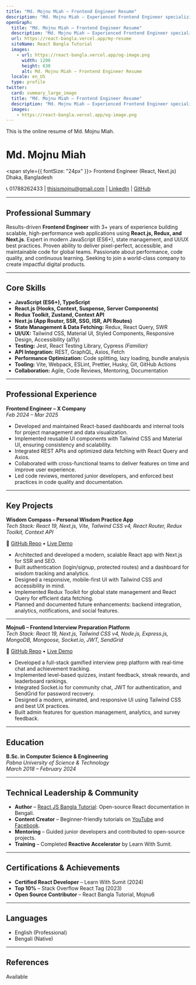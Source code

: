 ```yaml
---
title: "Md. Mojnu Miah – Frontend Engineer Resume"
description: "Md. Mojnu Miah – Experienced Frontend Engineer specializing in React, Redux, and Next.js. Building scalable, high-performance web applications for global companies."
openGraph:
  title: "Md. Mojnu Miah – Frontend Engineer Resume"
  description: "Md. Mojnu Miah – Experienced Frontend Engineer specializing in React, Redux, and Next.js. Building scalable, high-performance web applications for global companies."
  url: https://react-bangla.vercel.app/my-resume
  siteName: React Bangla Tutorial
  images:
    - url: https://react-bangla.vercel.app/og-image.png
      width: 1200
      height: 630
      alt: Md. Mojnu Miah – Frontend Engineer Resume
  locale: en_US
  type: profile
twitter:
  card: summary_large_image
  title: "Md. Mojnu Miah – Frontend Engineer Resume"
  description: "Md. Mojnu Miah – Experienced Frontend Engineer specializing in React, Redux, and Next.js. Building scalable, high-performance web applications for global companies."
  images:
    - https://react-bangla.vercel.app/og-image.png
---
```


<Pitfall>This is the online resume of Md. Mojnu Miah.</Pitfall>

# **Md. Mojnu Miah**

<span style={{ fontSize: "24px" }}>
  Frontend Engineer (React, Next.js) <br />
  <span>Dhaka, Bangladesh</span>
</span>

📞 01788262433 | [thisismojnu@gmail.com](mailto:thisismojnu@gmail.com) | [LinkedIn](https://linkedin.com/in/mojnu0/) | [GitHub](https://github.com/codedbyMojnu)

---

## **Professional Summary**

Results-driven **Frontend Engineer** with 3+ years of experience building scalable, high-performance web applications using **React.js, Redux, and Next.js**. Expert in modern JavaScript (ES6+), state management, and UI/UX best practices. Proven ability to deliver pixel-perfect, accessible, and maintainable code for global teams. Passionate about performance, code quality, and continuous learning. Seeking to join a world-class company to create impactful digital products.

---

## **Core Skills**

- **JavaScript (ES6+), TypeScript**
- **React.js (Hooks, Context, Suspense, Server Components)**
- **Redux Toolkit, Zustand, Context API**
- **Next.js (App Router, SSR, SSG, ISR, API Routes)**
- **State Management & Data Fetching:** Redux, React Query, SWR
- **UI/UX:** Tailwind CSS, Material UI, Styled Components, Responsive Design, Accessibility (a11y)
- **Testing:** Jest, React Testing Library, Cypress _(Familiar)_
- **API Integration:** REST, GraphQL, Axios, Fetch
- **Performance Optimization:** Code splitting, lazy loading, bundle analysis
- **Tooling:** Vite, Webpack, ESLint, Prettier, Husky, Git, GitHub Actions
- **Collaboration:** Agile, Code Reviews, Mentoring, Documentation

---

## **Professional Experience**

**Frontend Engineer – X Company**  
_Feb 2024 – Mar 2025_

- Developed and maintained React-based dashboards and internal tools for project management and data visualization.
- Implemented reusable UI components with Tailwind CSS and Material UI, ensuring consistency and scalability.
- Integrated REST APIs and optimized data fetching with React Query and Axios.
- Collaborated with cross-functional teams to deliver features on time and improve user experience.
- Led code reviews, mentored junior developers, and enforced best practices in code quality and documentation.

---

## **Key Projects**

**Wisdom Compass – Personal Wisdom Practice App**  
_Tech Stack: React 19, Next.js, Vite, Tailwind CSS v4, React Router, Redux Toolkit, Context API_

🔗 [GitHub Repo](https://github.com/codedbyMojnu/wisdom-practice) • [Live Demo](https://wisdom-practice.vercel.app)

- Architected and developed a modern, scalable React app with Next.js for SSR and SEO.
- Built authentication (login/signup, protected routes) and a dashboard for wisdom tracking and analytics.
- Designed a responsive, mobile-first UI with Tailwind CSS and accessibility in mind.
- Implemented Redux Toolkit for global state management and React Query for efficient data fetching.
- Planned and documented future enhancements: backend integration, analytics, notifications, and social features.

---

**Mojnu6 – Frontend Interview Preparation Platform**  
_Tech Stack: React 19, Next.js, Tailwind CSS v4, Node.js, Express.js, MongoDB, Mongoose, Socket.io, JWT, SendGrid_

🔗 [GitHub Repo](https://github.com/codedbyMojnu/mojnu6) • [Live Demo](https://mojnu6.vercel.app)

- Developed a full-stack gamified interview prep platform with real-time chat and achievement tracking.
- Implemented level-based quizzes, instant feedback, streak rewards, and leaderboard rankings.
- Integrated Socket.io for community chat, JWT for authentication, and SendGrid for password recovery.
- Designed a modern, animated, and responsive UI using Tailwind CSS and best UX practices.
- Built admin features for question management, analytics, and survey feedback.

---

## **Education**

**B.Sc. in Computer Science & Engineering**  
_Pabna University of Science & Technology_  
_March 2018 – February 2024_

---

## **Technical Leadership & Community**

- **Author** – [React JS Bangla Tutorial](https://react-bangla.vercel.app): Open-source React documentation in Bengali.
- **Content Creator** – Beginner-friendly tutorials on [YouTube](https://www.youtube.com/@md.mojnumiah) and [Facebook](https://web.facebook.com/Mojnu0/).
- **Mentoring** – Guided junior developers and contributed to open-source projects.
- **Training** – Completed **Reactive Accelerator** by Learn With Sumit.

---

## **Certifications & Achievements**

- **Certified React Developer** – Learn With Sumit (2024)
- **Top 10%** – Stack Overflow React Tag (2023)
- **Open Source Contributor** – React Bangla Tutorial, Mojnu6

---

## **Languages**

- English (Professional)
- Bengali (Native)

---

## **References**

Available
